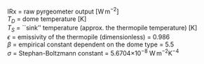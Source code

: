 <p class=box>
IRx = raw pyrgeometer output [W$\,$m$^{-2}$]  
$T_{D}$ = dome temperature [K]  
$T_{S}$ = ``sink'' temperature (approx.\ the thermopile temperature)
[K]  
$\epsilon$ = emissivity of the thermopile (dimensionless) = 0.986  
$\beta$ = empirical constant dependent on the dome type = 5.5  
$\sigma$ = Stephan-Boltzmann constant = 5.6704$\times10^{-8}$ W$\,$m$^{-2}$K$^{-4}$  
</p><p class=box2>
\begin{equation}
\mathrm{\{IRxC\}}=\mathrm{\{IRx\}}-\beta\sigma(T_{D}^{4}-T_{S}^{4})+\epsilon\sigma T_{S}^{4}
(\#eq:IRxTbox)
\end{equation}
</p>  

